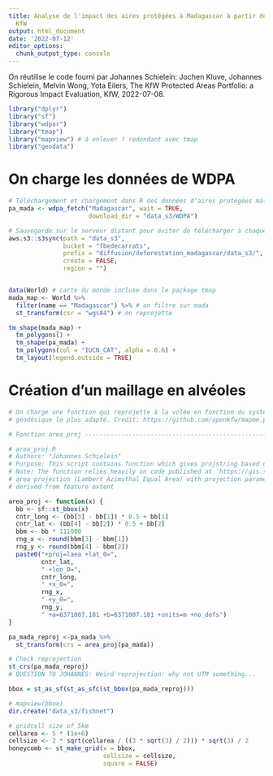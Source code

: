 ```yaml
---
title: Analyse de l'impact des aires protégées à Madagascar à partir de la méthode
  KfW
output: html_document
date: '2022-07-12'
editor_options: 
  chunk_output_type: console
---
```


On réutilise le code fourni par Johannes Schielein: Jochen Kluve, Johannes Schielein, Melvin Wong, Yota Eilers, The KfW Protected Areas Portfolio: a Rigorous Impact Evaluation, KfW, 2022-07-08.

```r
library("dplyr")
library("sf")
library("wdpar")
library("tmap")
library("mapview") # à enlever ? redondant avec tmap
library("geodata")
```



# On charge les données de WDPA

```r

# Téléchargement et chargement dans R des données d'aires protégées malgaches
pa_mada <- wdpa_fetch("Madagascar", wait = TRUE,
                      download_dir = "data_s3/WDPA") 

# Sauvegarde sur le serveur distant pour éviter de télécharger à chaque fois
aws.s3::s3sync(path = "data_s3",
               bucket = "fbedecarrats",
               prefix = "diffusion/deforestation_madagascar/data_s3/",
               create = FALSE,
               region = "")


data(World) # carte du monde incluse dans le package tmap
mada_map <- World %>% 
  filter(name == "Madagascar") %>% # on filtre sur mada
  st_transform(csr = "wgs84") # on reprojette

tm_shape(mada_map) +
  tm_polygons() +
  tm_shape(pa_mada) + 
  tm_polygons(col = "IUCN_CAT", alpha = 0.6) +
  tm_layout(legend.outside = TRUE)

```


# Création d'un maillage en alvéoles

```r
# On charge une fonction qui reprojette à la volée en fonction du système
# géodésique le plus adapté. Credit: https://github.com/openkfw/mapme.protectedareas

# Fonction area_proj ----------------------------------------------------------

# area_proj.R
# Authors: "Johannes Schielein"
# Purpose: This script contains function which gives projstring based on the bounding box of the (sf) object that is supplied. 
# Note: The function relies heavily on code published at 'https://gis.stackexchange.com/questions/313721/automatically-get-an-adequate-projection-system-based-on-a-bounding-box/313725'
# area projection (Lambert Azimuthal Equal Area) with projection parameters 
# derived from feature extent

area_proj <- function(x) {
  bb <- sf::st_bbox(x)
  cntr_long <- (bb[3] - bb[1]) * 0.5 + bb[1]
  cntr_lat <- (bb[4] - bb[2]) * 0.5 + bb[2]
  bbm <- bb * 111000
  rng_x <- round(bbm[3] - bbm[1])
  rng_y <- round(bbm[4] - bbm[2])
  paste0("+proj=laea +lat_0=",
         cntr_lat,
         " +lon_0=",
         cntr_long,
         " +x_0=",
         rng_x,
         " +y_0=", 
         rng_y,
         " +a=6371007.181 +b=6371007.181 +units=m +no_defs")
}

pa_mada_reproj <-pa_mada %>%
  st_transform(crs = area_proj(pa_mada))

# Check reprojection
st_crs(pa_mada_reproj)
# QUESTION TO JOHANNES: Weird reprojection: why not UTM something...

bbox = st_as_sf(st_as_sfc(st_bbox(pa_mada_reproj)))

# mapview(bbox)
dir.create("data_s3/fishnet")

# gridcell size of 5km
cellarea <- 5 * (1e+6)
cellsize <- 2 * sqrt(cellarea / ((3 * sqrt(3) / 2))) * sqrt(3) / 2
honeycomb <- st_make_grid(x = bbox,
                          cellsize = cellsize,
                          square = FALSE)

```


